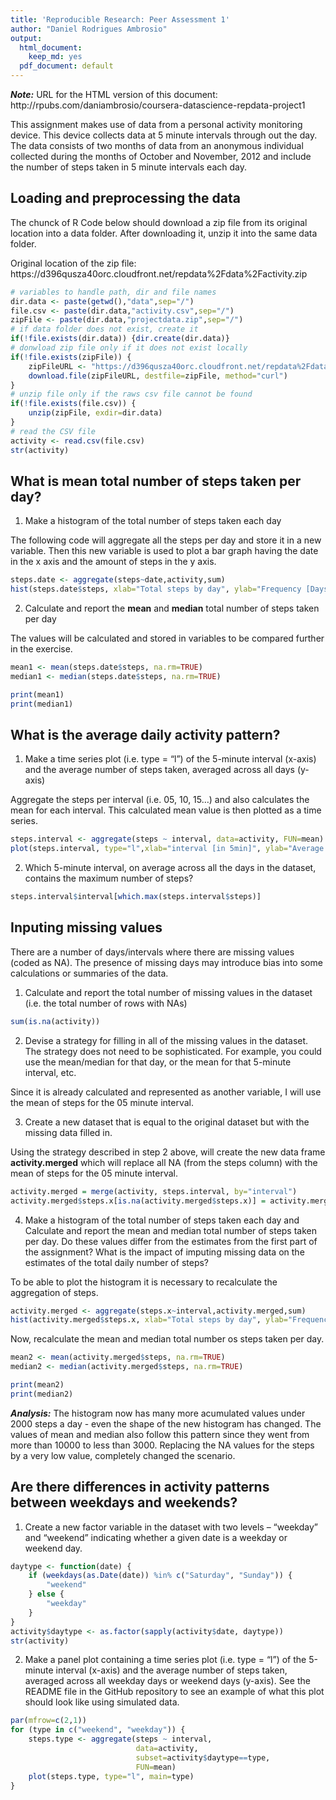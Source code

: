 ```yaml
---
title: 'Reproducible Research: Peer Assessment 1'
author: "Daniel Rodrigues Ambrosio"
output:
  html_document:
    keep_md: yes
  pdf_document: default
---
```


***Note:*** URL for the HTML version of this document: http://rpubs.com/daniambrosio/coursera-datascience-repdata-project1


This assignment makes use of data from a personal activity monitoring device. This device collects data at 5 minute intervals through out the day. The data consists of two months of data from an anonymous individual collected during the months of October and November, 2012 and include the number of steps taken in 5 minute intervals each day.


## Loading and preprocessing the data
The chunck of R Code below should download a zip file from its original location into a data folder.
After downloading it, unzip it into the same data folder. 

Original location of the zip file: https://d396qusza40orc.cloudfront.net/repdata%2Fdata%2Factivity.zip

```r
# variables to handle path, dir and file names
dir.data <- paste(getwd(),"data",sep="/")
file.csv <- paste(dir.data,"activity.csv",sep="/")
zipFile <- paste(dir.data,"projectdata.zip",sep="/")
# if data folder does not exist, create it
if(!file.exists(dir.data)) {dir.create(dir.data)}
# donwload zip file only if it does not exist locally
if(!file.exists(zipFile)) {
    zipFileURL <- "https://d396qusza40orc.cloudfront.net/repdata%2Fdata%2Factivity.zip"
    download.file(zipFileURL, destfile=zipFile, method="curl")
}
# unzip file only if the raws csv file cannot be found
if(!file.exists(file.csv)) {
    unzip(zipFile, exdir=dir.data)
} 
# read the CSV file
activity <- read.csv(file.csv)
str(activity)
```


## What is mean total number of steps taken per day?

1. Make a histogram of the total number of steps taken each day

The following code will aggregate all the steps per day and store it in a new variable.
Then this new variable is used to plot a bar graph having the date in the x axis and the amount of steps in the y axis.


```r
steps.date <- aggregate(steps~date,activity,sum)
hist(steps.date$steps, xlab="Total steps by day", ylab="Frequency [Days]",main="Histogram : Number of daily steps")
```

2. Calculate and report the **mean** and **median** total number of steps taken per day

The values will be calculated and stored in variables to be compared further in the exercise.

```r
mean1 <- mean(steps.date$steps, na.rm=TRUE)
median1 <- median(steps.date$steps, na.rm=TRUE)
```

```r
print(mean1)
print(median1)
```


## What is the average daily activity pattern?

1. Make a time series plot (i.e. type = "l") of the 5-minute interval (x-axis) and the average number of steps taken, averaged across all days (y-axis)

Aggregate the steps per interval (i.e. 05, 10, 15...) and also calculates the mean for each interval. This calculated mean value is then plotted as a time series.
```r
steps.interval <- aggregate(steps ~ interval, data=activity, FUN=mean)
plot(steps.interval, type="l",xlab="interval [in 5min]", ylab="Average daily activity pattern of steps",  main="average number of steps")
```


2. Which 5-minute interval, on average across all the days in the dataset, contains the maximum number of steps?

```r
steps.interval$interval[which.max(steps.interval$steps)]
```


## Inputing missing values

There are a number of days/intervals where there are missing values (coded as NA). The presence of missing days may introduce bias into some calculations or summaries of the data.

1. Calculate and report the total number of missing values in the dataset (i.e. the total number of rows with NAs)

```r
sum(is.na(activity))
```

2. Devise a strategy for filling in all of the missing values in the dataset. The strategy does not need to be sophisticated. For example, you could use the mean/median for that day, or the mean for that 5-minute interval, etc.

Since it is already calculated and represented as another variable, I will use the mean of steps for the 05 minute interval.

3. Create a new dataset that is equal to the original dataset but with the missing data filled in.

Using the strategy described in step 2 above, will create the new data frame **activity.merged** which will replace all NA (from the steps column) with the mean of steps for the 05 minute interval.
```r
activity.merged = merge(activity, steps.interval, by="interval")
activity.merged$steps.x[is.na(activity.merged$steps.x)] = activity.merged$steps.y[is.na(activity.merged$steps.x)]
```

4. Make a histogram of the total number of steps taken each day and Calculate and report the mean and median total number of steps taken per day. Do these values differ from the estimates from the first part of the assignment? What is the impact of imputing missing data on the estimates of the total daily number of steps?

To be able to plot the histogram it is necessary to recalculate the aggregation of steps.
```r
activity.merged <- aggregate(steps.x~interval,activity.merged,sum)
hist(activity.merged$steps.x, xlab="Total steps by day", ylab="Frequency [Days]",main="Histogram : Number of daily steps")
```

Now, recalculate the mean and median total number os steps taken per day.
```r
mean2 <- mean(activity.merged$steps, na.rm=TRUE)
median2 <- median(activity.merged$steps, na.rm=TRUE)
```

```r
print(mean2)
print(median2)
```

***Analysis:*** The histogram now has many more acumulated values under 2000 steps a day - even the shape of the new histogram has changed. The values of mean and median also follow this pattern since they went from more than 10000 to less than 3000. Replacing the NA values for the steps by a very low value, completely changed the scenario.

## Are there differences in activity patterns between weekdays and weekends?

1. Create a new factor variable in the dataset with two levels – “weekday” and “weekend” indicating whether a given date is a weekday or weekend day.

```r
daytype <- function(date) {
    if (weekdays(as.Date(date)) %in% c("Saturday", "Sunday")) {
        "weekend"
    } else {
        "weekday"
    }
}
activity$daytype <- as.factor(sapply(activity$date, daytype))
str(activity)
```

2. Make a panel plot containing a time series plot (i.e. type = "l") of the 5-minute interval (x-axis) and the average number of steps taken, averaged across all weekday days or weekend days (y-axis). See the README file in the GitHub repository to see an example of what this plot should look like using simulated data.

```r
par(mfrow=c(2,1))
for (type in c("weekend", "weekday")) {
    steps.type <- aggregate(steps ~ interval,
                            data=activity,
                            subset=activity$daytype==type,
                            FUN=mean)
    plot(steps.type, type="l", main=type)
}
```



